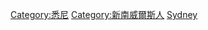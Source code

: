 {{noteTA
|T=zh-cn:悉尼人; zh-tw:雪梨人; zh-hk:悉尼人;
}}

{{Commonscat|People of Sydney}}

[[Category:悉尼|Category:悉尼]]
[[Category:新南威爾斯人|Category:新南威爾斯人]]
[[Category:澳大利亞各城市出身人物|Sydney]]
